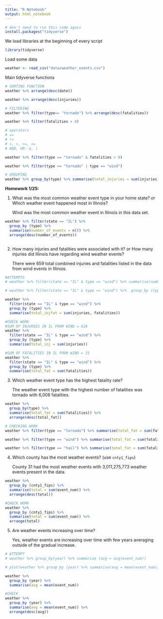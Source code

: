 ```yaml
---
title: "R Notebook"
output: html_notebook
---
```


```r
# don't need to run this code again
install.packages("tidyverse")
```

We load libraries at the beginning of every script

```r
library(tidyverse)
```

Load some data

```r
weather <- read_csv("data/weather_events.csv")
```

Main tidyverse functions

```r
# SORTING FUNCTION
weather %>% arrange(desc(date))

weather %>% arrange(desc(injuries))

# FILTERING 
weather %>% filter(type== "tornado") %>% arrange(desc(fatalities))

weather %>% filter(fatalities > 0)

# operators
# ==
# !=
# >, <, >=, <=
# AND, OR: &, |

weather %>% filter(type == "tornado" & fatalities > 0)

weather %>% filter(type == "tornado" | type == "wind")

# GROUPING
weather %>% group_by(type) %>% summarise(total_injuries = sum(injuries)) %>% arrange(desc(total_injuries))
```

**Homework 1/25:**

1.  What was the most common weather event type in your home state? *or* Which weather event happened most in Illinois?

    Wind was the most common weather event in Illinois in this data set. 

```r
weather %>% filter(state == "IL") %>% 
  group_by (type) %>% 
  summarise(number_of_events = n()) %>%
  arrange(desc(number_of_events))
  
```

2.  How many injuries and fatalities were associated with it? *or* How many injuries did Illinois have regarding wind weather events?

    There were 659 total combined injuries and fatalities listed in the data from wind events in Illinois.

```r
#ATTEMPTS
# weather %>% filter(state == "IL" & type == "wind") %>% summarise(numbers_of_events = n())

# weather %>% filter(state == "IL" & type == "wind") %>%  group_by (type) %>% summarise(total_injfat = sum(injuries & fatalities))

weather %>% 
  filter(state == "IL" & type == "wind") %>% 
  group_by (type) %>% 
  summarise(total_injfat = sum(injuries, fatalities)) 


```

```r
#CHECK WORK
#SUM OF INJURIES IN IL FROM WIND = 628
weather %>% 
  filter(state == "IL" & type == "wind") %>% 
  group_by (type) %>% 
  summarise(total_inj = sum(injuries)) 

#SUM OF FATALITIES IN IL FROM WIND = 31
weather %>% 
  filter(state == "IL" & type == "wind") %>% 
  group_by (type) %>% 
  summarise(total_fat = sum(fatalities)) 
```

3.  Which weather event type has the highest fatality rate?

    The weather event type with the highest number of fatalities was tornado with 6,008 fatalities.

```r
weather %>% 
  group_by(type) %>% 
  summarise(total_fat = sum(fatalities)) %>% 
  arrange(desc(total_fat))

```

```r
# CHECKING WORK
weather %>% filter(type == "tornado") %>% summarise(total_fat = sum(fatalities))

weather %>% filter(type == "wind") %>% summarise(total_fat = sum(fatalities))

weather %>% filter(type == "hail") %>% summarise(total_fat = sum(fatalities))
```

4.  Which county has the most weather events? (use `cnty1_fips`)

    County 31 had the most weather events with 3,011,275,773 weather events present in the data.

```r
weather %>% 
  group_by (cnty1_fips) %>% 
  summarise(total = sum(event_num)) %>% 
  arrange(desc(total))
```

```r
#CHECK WORK
weather %>% 
  group_by (cnty1_fips) %>% 
  summarise(total = sum(event_num)) %>% 
  arrange(total)
```

5.  Are weather events increasing over time?

    Yes, weather events are increasing over time with few years averaging outside of the gradual increase.

```r
# ATTEMPT
# weather %>% group_by(year) %>% summarise (avg = avg(event_num))

# plot(weather %>% group_by (year) %>% summarise(avg = mean(event_num))) 

weather %>%
  group_by (year) %>% 
  summarise(avg = mean(event_num)) 

```

```r
#CHECK
weather %>%
  group_by (year) %>% 
  summarise(avg = mean(event_num)) %>% 
  arrange(desc(avg))
```
